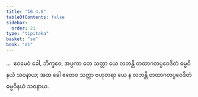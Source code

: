```yaml
---
title: "16.4.6"
tableOfContents: false
sidebar:
  order: 21
type: "tipitaka"
basket: "su"
book: "a1"
---
```



<DynamicBreadcrumb />

<Division number="327" book="a1">

<Paragraph number="418" book="a1">
…  ဧဝမေဝံ ခေါ, ဘိက္ခဝေ, အပ္ပကာ တေ သတ္တာ ယေ လဘန္တိ တထာဂတပ္ပဝေဒိတံ ဓမ္မဝိနယံ သဝနာယ; အထ ခေါ ဧတေဝ သတ္တာ ဗဟုတရာ ယေ န လဘန္တိ တထာဂတပ္ပဝေဒိတံ ဓမ္မဝိနယံ သဝနာယ.
</Paragraph>
</Division>
